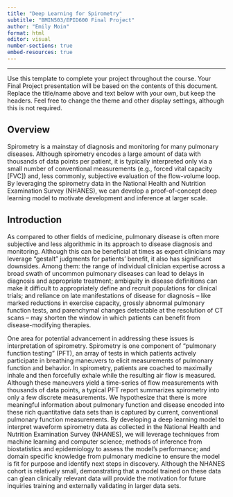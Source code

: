 ```yaml
---
title: "Deep Learning for Spirometry"
subtitle: "BMIN503/EPID600 Final Project"
author: "Emily Moin"
format: html
editor: visual
number-sections: true
embed-resources: true
---
```


------------------------------------------------------------------------

Use this template to complete your project throughout the course. Your Final Project presentation will be based on the contents of this document. Replace the title/name above and text below with your own, but keep the headers. Feel free to change the theme and other display settings, although this is not required.

## Overview {#sec-overview}

Spirometry is a mainstay of diagnosis and monitoring for many pulmonary diseases. Although spirometry encodes a large amount of data with thousands of data points per patient, it is typically interpreted only via a small number of conventional measurements (e.g., forced vital capacity [FVC]) and, less commonly, subjective evaluation of the flow-volume loop. By leveraging the spirometry data in the National Health and Nutrition Examination Survey (NHANES), we can develop a proof-of-concept deep learning model to motivate development and inference at larger scale.

## Introduction {#sec-introduction}

As compared to other fields of medicine, pulmonary disease is often more subjective and less algorithmic in its approach to disease diagnosis and monitoring. Although this can be beneficial at times as expert clinicians may leverage "gestalt" judgments for patients' benefit, it also has significant downsides. Among them: the range of individual clinician expertise across a broad swath of uncommon pulmonary diseases can lead to delays in diagnosis and appropriate treatment; ambiguity in disease definitions can make it difficult to appropriately define and recruit populations for clinical trials; and reliance on late manifestations of disease for diagnosis -- like marked reductions in exercise capacity, grossly abnormal pulmonary function tests, and parenchymal changes detectable at the resolution of CT scans -- may shorten the window in which patients can benefit from disease-modifying therapies.

One area for potential advancement in addressing these issues is interpretation of spirometry. Spirometry is one component of "pulmonary function testing" (PFT), an array of tests in which patients actively participate in breathing maneuvers to elicit measurements of pulmonary function and behavior. In spirometry, patients are coached to maximally inhale and then forcefully exhale while the resulting air flow is measured. Although these maneuvers yield a time-series of flow measurements with thousands of data points, a typical PFT report summarizes spirometry into only a few discrete measurements. We hypothesize that there is more meaningful information about pulmonary function and disease encoded into these rich quantitative data sets than is captured by current, conventional pulmonary function measurements. By developing a deep learning model to interpret waveform spirometry data as collected in the National Health and Nutrition Examination Survey (NHANES), we will leverage techniques from machine learning and computer science; methods of inference from biostatistics and epidemiology to assess the model's performance; and domain specific knowledge from pulmonary medicine to ensure the model is fit for purpose and identify next steps in discovery. Although the NHANES cohort is relatively small, demonstrating that a model trained on these data can glean clinically relevant data will provide the motivation for future inquiries training and externally validating in larger data sets.
